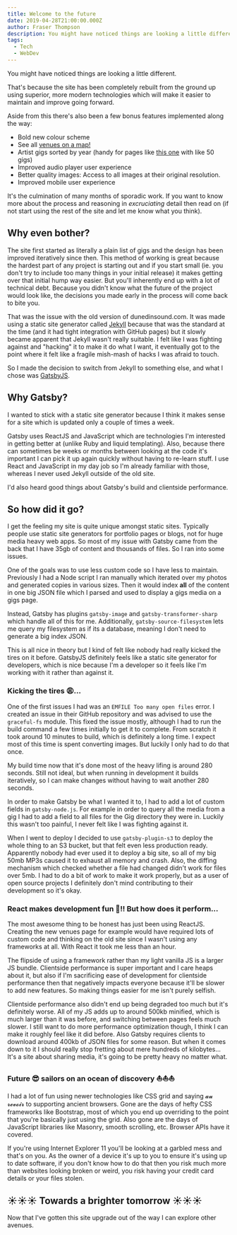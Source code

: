 ```yaml
---
title: Welcome to the future
date: 2019-04-28T21:00:00.000Z
author: Fraser Thompson
description: You might have noticed things are looking a little different. Find out why.
tags:
  - Tech
  - WebDev
---
```



You might have noticed things are looking a little different.

That's because the site has been completely rebuilt from the ground up using superior, more modern technologies which will make it easier to maintain and improve going forward.

Aside from this there's also been a few bonus features implemented along the way:

- <span className="rainbowBackground">Bold</span> new colour scheme
- See all <a href="/venues/">venues on a map!</a>
- Artist gigs sorted by year (handy for pages like <a href="/artists/the_rothmans/">this one</a> with like 50 gigs)
- Improved audio player user experience
- Better quality images: Access to all images at their original resolution.
- Improved mobile user experience

It's the culmination of many months of sporadic work. If you want to know more about the process and reasoning in _excruciating_ detail then read on (if not start using the rest of the site and let me know what you think).

## Why even bother?

The site first started as literally a plain list of gigs and the design has been improved iteratively since then. This method of working is great because the hardest part of any project is starting out and if you start small (ie. you don't try to include too many things in your initial release) it makes getting over that initial hump way easier. But you'll inherently end up with a lot of technical debt. Because you didn't know what the future of the project would look like, the decisions you made early in the process will come back to bite you.

That was the issue with the old version of dunedinsound.com. It was made using a static site generator called [Jekyll](https://jekyllrb.com/) because that was the standard at the time (and it had tight integration with GitHub pages) but it slowly became apparent that Jekyll wasn't really suitable. I felt like I was fighting against and "hacking" it to make it do what I want, it eventually got to the point where it felt like a fragile mish-mash of hacks I was afraid to touch.

So I made the decision to switch from Jekyll to something else, and what I chose was [GatsbyJS](https://www.gatsbyjs.org/).

## Why Gatsby?

I wanted to stick with a static site generator because I think it makes sense for a site which is updated only a couple of times a week.

Gatsby uses ReactJS and JavaScript which are technologies I'm interested in getting better at (unlike Ruby and liquid templating). Also, because there can sometimes be weeks or months between looking at the code it's important I can pick it up again quickly without having to re-learn stuff. I use React and JavaScript in my day job so I'm already familiar with those, whereas I never used Jekyll outside of the old site.

I'd also heard good things about Gatsby's build and clientside performance.

## So how did it go?

I get the feeling my site is quite unique amongst static sites. Typically people use static site generators for portfolio pages or blogs, not for huge media heavy web apps. So most of my issue with Gatsby came from the back that I have 35gb of content and thousands of files. So I ran into some issues.

One of the goals was to use less custom code so I have less to maintain. Previously I had a Node script I ran manually which iterated over my photos and generated copies in various sizes. Then it would index **all** of the content in one big JSON file which I parsed and used to display a gigs media on a gigs page.

Instead, Gatsby has plugins `gatsby-image` and `gatsby-transformer-sharp` which handle all of this for me. Additionally, `gatsby-source-filesystem` lets me query my filesystem as if its a database, meaning I don't need to generate a big index JSON.

This is all nice in theory but I kind of felt like nobody had really kicked the tires on it before. GatsbyJS definitely feels like a static site generator for developers, which is nice because I'm a developer so it feels like I'm working with it rather than against it.

### Kicking the tires 😩...

One of the first issues I had was an `EMFILE Too many open files` error. I created an issue in their GitHub repository and was advised to use the `graceful-fs` module. This fixed the issue mostly, although I had to run the build command a few times initially to get it to complete. From scratch it took around 10 minutes to build, which is definitely a long time. I expect most of this time is spent converting images. But luckily I only had to do that once.

My build time now that it's done most of the heavy lifing is around 280 seconds. Still not ideal, but when running in development it builds iteratively, so I can make changes without having to wait another 280 seconds.

In order to make Gatsby be what I wanted it to, I had to add a lot of custom fields in `gatsby-node.js`. For example in order to query all the media from a gig I had to add a field to all files for the Gig directory they were in. Luckily this wasn't too painful, I never felt like I was fighting against it.

When I went to deploy I decided to use `gatsby-plugin-s3` to deploy the whole thing to an S3 bucket, but that felt even less production ready. Apparently nobody had ever used it to deploy a big site, so all of my big 50mb MP3s caused it to exhaust all memory and crash. Also, the diffing mechanism which checked whether a file had changed didn't work for files over 5mb. I had to do a bit of work to make it work properly, but as a user of open source projects I definitely don't mind contributing to their development so it's okay.

### React makes development fun 🎉!! But how does it perform...

The most awesome thing to be honest has just been using ReactJS. Creating the new venues page for example would have required lots of custom code and thinking on the old site since I wasn't using any frameworks at all. With React it took me less than an hour.

The flipside of using a framework rather than my light vanilla JS is a larger JS bundle. Clientside performance is super important and I care heaps about it, but also if I'm sacrificing ease of development for clientside performance then that negatively impacts everyone because it'll be slower to add new features. So making things easier for me isn't purely selfish.

Clientside performance also didn't end up being degraded too much but it's definitely worse. All of my JS adds up to around 500kb minified, which is much larger than it was before, and switching between pages feels much slower. I still want to do more performance optimization though, I think I can make it roughly feel like it did before. Also Gatsby requires clients to download around 400kb of JSON files for some reason. But when it comes down to it I should really stop fretting about mere hundreds of kilobytes... It's a site about sharing media, it's going to be pretty heavy no matter what.

### Future 😎 sailors on an ocean of discovery ⛵⛵⛵

I had a lot of fun using newer technologies like CSS grid and saying 𝓪𝓾 𝓻𝓮𝓿𝓸𝓲𝓻 to supporting ancient browsers. Gone are the days of hefty CSS frameworks like Bootstrap, most of which you end up overriding to the point that you're basically just using the grid. Also gone are the days of JavaScript libraries like Masonry, smooth scrolling, etc. Browser APIs have it covered.

If you're using Internet Explorer 11 you'll be looking at a garbled mess and that's on you. As the owner of a device it's up to you to ensure it's using up to date software, if you don't know how to do that then you risk much more than websites looking broken or weird, you risk having your credit card details or your files stolen.

## ☀☀☀ Towards a brighter tomorrow ☀☀☀

Now that I've gotten this site upgrade out of the way I can explore other avenues.
